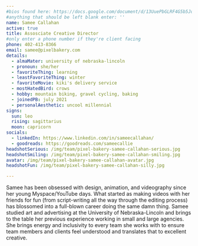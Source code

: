 ```yaml
---
#bios found here: https://docs.google.com/document/d/13UuePbGLRF4G5b5JoEe2Vua3NukZ1-QwRW4Oisnd8lI/edit#
#anything that should be left blank enter: ''
name: Samee Callahan
active: true
title: Assosciate Creative Director
#only enter a phone number if they're client facing
phone: 402-413-8366
email: samee@pixelbakery.com
details:
  - almaMater: university of nebraska-lincoln
  - pronoun: she/her
  - favoriteThing: learning
  - leastFavoriteThing: winter
  - favoriteMovie: kiki's delivery service
  - mostHatedBird: crows
  - hobby: mountain biking, gravel cycling, baking
  - joinedPB: july 2021
  - personalAesthetic: uncool millennial
signs:
  sun: leo
  rising: sagittarius
  moon: capricorn
socials:
  - linkedIn: https://www.linkedin.com/in/sameecallahan/
  - goodreads: https://goodreads.com/sameecallie
headshotSerious: /img/team/pixel-bakery-samee-callahan-serious.jpg
headshotSmiling: /img/team/pixel-bakery-samee-callahan-smiling.jpg
avatar: /img/team/pixel-bakery-samee-callahan-avatar.jpg
headshotFun: /img/team/pixel-bakery-samee-callahan-silly.jpg

---
```


Samee has been obsessed with design, animation, and videography since her young Myspace/YouTube days. What started as making videos with her friends for fun (from script-writing all the way through the editing process) has blossomed into a full-blown career doing the same damn thing. Samee studied art and advertising at the University of Nebraska-Lincoln and brings to the table her previous experience working in small and large agencies. She brings energy and inclusivity to every team she works with to ensure team members and clients feel understood and translates that to excellent creative.
